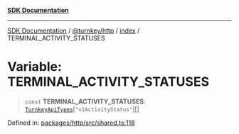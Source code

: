 [**SDK Documentation**](../../../../README.mdx)

***

[SDK Documentation](../../../../packages.mdx) / [@turnkey/http](../../README.mdx) / [index](../README.mdx) / TERMINAL\_ACTIVITY\_STATUSES

# Variable: TERMINAL\_ACTIVITY\_STATUSES

> `const` **TERMINAL\_ACTIVITY\_STATUSES**: [`TurnkeyApiTypes`](../type-aliases/TurnkeyApiTypes.mdx)\[`"v1ActivityStatus"`\][]

Defined in: [packages/http/src/shared.ts:118](https://github.com/tkhq/sdk/blob/078f5423e923fbd1d7fd39440402d7f01d09c3d0/packages/http/src/shared.ts#L118)
